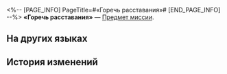 <%-- [PAGE_INFO]
PageTitle=#«Горечь расставания»#
[END_PAGE_INFO] --%>
{{Предмет Инфобокс
|id          = 140267
|Изображение = Предмет «Горечь расставания».png
|Тип         = Предмет миссии
|Инвентарь   = Миссии
|Редкость    = 3
|Эффект      = 
|Описание    = Сцена, которую вы сфотографировали. Кажется, влюблённые прощаются друг с другом.
}}
{{Описание|''«Чунхуа, я буду любить тебя, пока Мара не разлучит нас».''}}
'''«Горечь расставания»''' — [[Предмет миссии]].

==На других языках==
{{На других языках
|en   = "Heartbroken Lovers"
|zhs  = 「依依不舍的恋人」
|zht  = 「依依不捨的戀人」
|ja   = 「別れを惜しむ恋人たち」
|ko   = 「헤어지기 아쉬워하는 연인」
|es   = "Amantes que no quieren despedirse"
|fr   = «&nbsp;Cœurs brisés&nbsp;»
|ru   = «Горечь расставания»
|th   = "คู่รักที่อาลัยอาวรณ์"
|vi   = "Người Yêu Không Nỡ Xa Rời"
|de   = „Die unglückseligen Liebenden sagen sich Lebewohl“
|id   = "Pasangan yang Patah Hati"
|pt   = "Amantes de Coração Partido"
}}

==История изменений==
{{История изменений|3.5}}